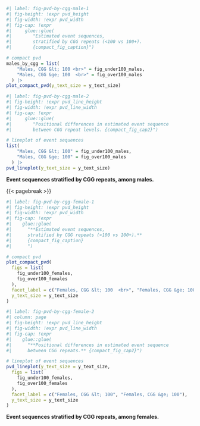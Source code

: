 
::: {#suppfig-pvd-by-cgg-male}

```r
#| label: fig-pvd-by-cgg-male-1
#| fig-height: !expr pvd_height
#| fig-width: !expr pvd_width
#| fig-cap: !expr 
#|     glue::glue(
#|        "Estimated event sequences,
#|        stratified by CGG repeats (<100 vs 100+).
#|        {compact_fig_caption}")

# compact pvd
males_by_cgg = list(
    "Males, CGG &lt; 100 <br>" = fig_under100_males,
    "Males, CGG &ge; 100  <br>" = fig_over100_males
  ) |>
plot_compact_pvd(y_text_size = y_text_size)

```

```r
#| label: fig-pvd-by-cgg-male-2
#| fig-height: !expr pvd_line_height
#| fig-width: !expr pvd_line_width
#| fig-cap: !expr 
#|     glue::glue(
#|        "Positional differences in estimated event sequence 
#|        between CGG repeat levels. {compact_fig_cap2}")

# lineplot of event sequences
list(
    "Males, CGG &lt; 100" = fig_under100_males,
    "Males, CGG &ge; 100" = fig_over100_males
  ) |>
pvd_lineplot(y_text_size = y_text_size)
```

**Event sequences stratified by CGG repeats, among males.**

:::

{{< pagebreak >}}

::: {#suppfig-pvd-by-cgg-female}

```r
#| label: fig-pvd-by-cgg-female-1
#| fig-height: !expr pvd_height
#| fig-width: !expr pvd_width
#| fig-cap: !expr
#|    glue::glue(
#|      "**Estimated event sequences,
#|      stratified by CGG repeats (<100 vs 100+).**
#|      {compact_fig_caption}
#|      ")

# compact pvd
plot_compact_pvd(
  figs = list(
    fig_under100_females,
    fig_over100_females
  ),
  facet_label = c("Females, CGG &lt; 100  <br>", "Females, CGG &ge; 100  <br>"),
  y_text_size = y_text_size
)

```

```r
#| label: fig-pvd-by-cgg-female-2
#| column: page
#| fig-height: !expr pvd_line_height
#| fig-width: !expr pvd_line_width
#| fig-cap: !expr
#|    glue::glue(
#|      "**Positional differences in estimated event sequence
#|      between CGG repeats.** {compact_fig_cap2}")

# lineplot of event sequences
pvd_lineplot(y_text_size = y_text_size, 
  figs = list(
    fig_under100_females,
    fig_over100_females
  ),
  facet_label = c("Females, CGG &lt; 100", "Females, CGG &ge; 100"),
  y_text_size = y_text_size
)
```

**Event sequences stratified by CGG repeats, among females.**

:::
